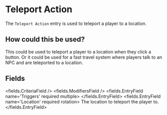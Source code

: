 
# Teleport Action 

The `Teleport Action` entry is used to teleport a player to a location.

## How could this be used?
This could be used to teleport a player to a location when they click a button.
Or it could be used for a fast travel system where players talk to an NPC and are teleported to a location.


## Fields

<fields.CriteriaField />
<fields.ModifiersField />
<fields.EntryField name='Triggers' required multiple>
</fields.EntryField>
<fields.EntryField name='Location' required rotation>
     The location to teleport the player to.
</fields.EntryField>
